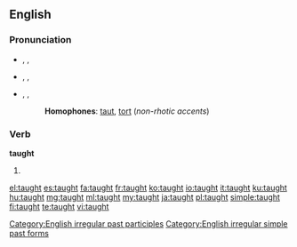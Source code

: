 ==English==

===Pronunciation===
* {{a|UK}} {{enPR|tôt}}, {{IPA|/tɔːt/}}, {{SAMPA|/tO:t/}}
*: {{audio|en-uk-taught.ogg|Audio (UK)}}
*: {{rhymes|ɔːt}}
* {{a|US}} {{enPR|tôt}}, {{IPA|/tɔt/}}, {{SAMPA|/tOt/}} 
* {{a|cot-caught}} {{enPR|tät}}, {{IPA|/tɑt/}}, {{SAMPA|/tAt/}}
*: {{audio|en-us-taught.ogg|Audio (US)}}
*: '''Homophones''': [[taut]], [[tort]] (''non-rhotic accents'')

===Verb===
'''taught'''

# {{past of|[[teach]]}}

<!--these belong on the page for "teach"====Translations====
{{trans-top|Simple past}}
* Dutch: [[leerde]] (aan), [[leerden]] (aan)
* Finnish: (''sg.''): ''1st'' [[opetin]], ''2nd'' [[opetit]], ''3rd'' [[opetti]]; (''pl.''): ''1rd'' [[opetimme]], ''2nd'' [[opetitte]], ''3rd'' [[opettivat]]
{{trans-mid}}
* German: [[lehrte]], [[lehrtest]], [[lehrten]]
{{trans-bottom}}

{{trans-top|Past participle}}
* Dutch: (aan)[[geleerd]]
* German: [[gelehrt]]
{{trans-mid}}
* Italian: [[insegnato]]
{{trans-bottom}}-->

[[Category:English irregular past participles]]
[[Category:English irregular simple past forms]]

[[el:taught]]
[[es:taught]]
[[fa:taught]]
[[fr:taught]]
[[ko:taught]]
[[io:taught]]
[[it:taught]]
[[ku:taught]]
[[hu:taught]]
[[mg:taught]]
[[ml:taught]]
[[my:taught]]
[[ja:taught]]
[[pl:taught]]
[[simple:taught]]
[[fi:taught]]
[[te:taught]]
[[vi:taught]]